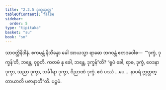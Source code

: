 ```yaml
---
title: "2.2.5 ဒုက္ခသုတ္တ"
tableOfContents: false
sidebar:
  order: 5
type: "tipitaka"
basket: "su"
book: "sn"
---
```



<DynamicBreadcrumb />

<Division number="174" book="sn" e="ch" v="18" p="304">

<Paragraph number="856" book="sn">
သာဝတ္ထိနိဒါနံ. ဧကမန္တံ နိသိန္နော ခေါ အာယသ္မာ ရာဓော ဘဂဝန္တံ ဧတဒဝေါစ—  “‘ဒုက္ခံ, ဒုက္ခန်’တိ, ဘန္တေ, ဝုစ္စတိ. ကတမံ နု ခေါ, ဘန္တေ, ဒုက္ခန်”တိ? “ရူပံ ခေါ, ရာဓ, ဒုက္ခံ, ဝေဒနာ ဒုက္ခာ, သညာ ဒုက္ခာ, သင်္ခါရာ ဒုက္ခာ, ဝိညာဏံ ဒုက္ခံ. ဧဝံ ပဿံ …ပေ…  နာပရံ ဣတ္ထတ္တာယာတိ ပဇာနာတီ”တိ.

</Paragraph>
</Division>

<Paragraph number="857" type="center" book="sn">
ပဉ္စမံ.
</Paragraph>